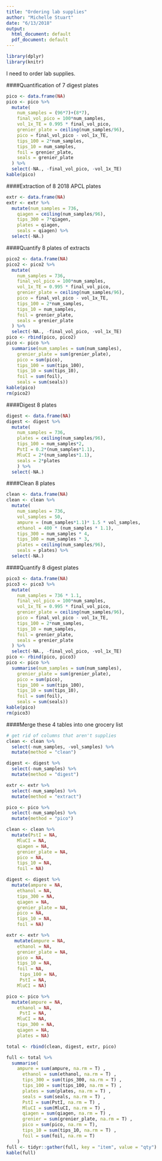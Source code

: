 ```yaml
---
title: "Ordering lab supplies"
author: "Michelle Stuart"
date: "6/13/2018"
output:
  html_document: default
  pdf_document: default
---
```

```r
library(dplyr)
library(knitr)
```

I need to order lab supplies.

####Quantification of 7 digest plates

```r
pico <- data.frame(NA)
pico <- pico %>% 
  mutate(
    num_samples = (96*7)+(8*7),
    final_vol_pico = 100*num_samples,
    vol_1x_TE = 0.995 * final_vol_pico,
    grenier_plate = ceiling(num_samples/96),
    pico = final_vol_pico - vol_1x_TE,
    tips_100 = 2*num_samples,
    tips_10 = num_samples,
    foil = grenier_plate, 
    seals = grenier_plate
  ) %>% 
  select(-NA., -final_vol_pico, -vol_1x_TE)
kable(pico)
```

####Extraction of 8 2018 APCL plates
```r
extr <- data.frame(NA)
extr <- extr %>% 
  mutate(num_samples = 736, 
    qiagen = ceiling(num_samples/96), 
    tips_300 = 7*qiagen, 
    plates = qiagen, 
    seals = qiagen) %>%
  select(-NA.)
```

####Quantify 8 plates of extracts
```r
pico2 <- data.frame(NA)
pico2 <- pico2 %>% 
  mutate(
    num_samples = 736,
    final_vol_pico = 100*num_samples,
    vol_1x_TE = 0.995 * final_vol_pico,
    grenier_plate = ceiling(num_samples/96),
    pico = final_vol_pico - vol_1x_TE,
    tips_100 = 2*num_samples,
    tips_10 = num_samples,
    foil = grenier_plate,
    seals = grenier_plate
  ) %>% 
  select(-NA., -final_vol_pico, -vol_1x_TE)
pico <- rbind(pico, pico2)
pico <- pico %>% 
  summarise(num_samples = sum(num_samples), 
    grenier_plate = sum(grenier_plate), 
    pico = sum(pico), 
    tips_100 = sum(tips_100), 
    tips_10 = sum(tips_10), 
    foil = sum(foil), 
    seals = sum(seals))
kable(pico)
rm(pico2)
```

####Digest 8 plates
```r
digest <- data.frame(NA)
digest <- digest %>% 
  mutate(
    num_samples = 736, 
    plates = ceiling(num_samples/96), 
    tips_100 = num_samples*2, 
    PstI = 0.2*(num_samples*1.1), 
    MluCI = 2*(num_samples*1.1),
    seals = 2*plates
    ) %>% 
  select(-NA.)
```

####Clean 8 plates
```r
clean <- data.frame(NA)
clean <- clean %>% 
  mutate(
    num_samples = 736, 
    vol_samples = 50,
    ampure = (num_samples*1.1)* 1.5 * vol_samples, 
    ethanol = 400 * (num_samples * 1.1), 
    tips_300 = num_samples * 4,
    tips_100 = num_samples * 3, 
    plates = ceiling(num_samples/96), 
    seals = plates) %>% 
  select(-NA.)
```

####Quantify 8 digest plates
```r
pico3 <- data.frame(NA)
pico3 <- pico3 %>% 
  mutate(
    num_samples = 736 * 1.1,
    final_vol_pico = 100*num_samples,
    vol_1x_TE = 0.995 * final_vol_pico,
    grenier_plate = ceiling(num_samples/96),
    pico = final_vol_pico - vol_1x_TE,
    tips_100 = 2*num_samples,
    tips_10 = num_samples,
    foil = grenier_plate, 
    seals = grenier_plate
  ) %>% 
  select(-NA., -final_vol_pico, -vol_1x_TE)
pico <- rbind(pico, pico3)
pico <- pico %>% 
  summarise(num_samples = sum(num_samples), 
    grenier_plate = sum(grenier_plate), 
    pico = sum(pico), 
    tips_100 = sum(tips_100), 
    tips_10 = sum(tips_10), 
    foil = sum(foil), 
    seals = sum(seals))
kable(pico)
rm(pico3)
```
####Merge these 4 tables into one grocery list
```r
# get rid of columns that aren't supplies
clean <- clean %>%
  select(-num_samples, -vol_samples) %>% 
  mutate(method = "clean")

digest <- digest %>% 
  select(-num_samples) %>% 
  mutate(method = "digest")

extr <- extr %>% 
  select(-num_samples) %>% 
  mutate(method = "extract")

pico <- pico %>% 
  select(-num_samples) %>% 
  mutate(method = "pico")

clean <- clean %>% 
  mutate(PstI = NA, 
    MluCI = NA, 
    qiagen = NA, 
    grenier_plate = NA, 
    pico = NA, 
    tips_10 = NA, 
    foil = NA)

digest <- digest %>% 
  mutate(ampure = NA, 
    ethanol = NA, 
    tips_300 = NA, 
    qiagen = NA, 
    grenier_plate = NA, 
    pico = NA, 
    tips_10 = NA, 
    foil = NA)

extr <- extr %>% 
   mutate(ampure = NA, 
    ethanol = NA, 
    grenier_plate = NA, 
    pico = NA, 
    tips_10 = NA, 
    foil = NA, 
     tips_100 = NA, 
     PstI = NA, 
    MluCI = NA)

pico <- pico %>% 
  mutate(ampure = NA, 
    ethanol = NA, 
     PstI = NA, 
    MluCI = NA,
    tips_300 = NA, 
    qiagen = NA, 
    plates = NA)

total <- rbind(clean, digest, extr, pico)

full <- total %>% 
  summarise(
    ampure = sum(ampure, na.rm = T) ,
      ethanol = sum(ethanol, na.rm = T) ,
      tips_300 = sum(tips_300, na.rm = T) ,
      tips_100 = sum(tips_100, na.rm = T) ,
      plates = sum(plates, na.rm = T) ,
      seals = sum(seals, na.rm = T) ,
      PstI = sum(PstI, na.rm = T) ,
      MluCI = sum(MluCI, na.rm = T) ,
      qiagen = sum(qiagen, na.rm = T) ,
      grenier = sum(grenier_plate, na.rm = T) ,
      pico = sum(pico, na.rm = T),
      tips_10 = sum(tips_10, na.rm = T) ,
      foil = sum(foil, na.rm = T)
    )
full <- tidyr::gather(full, key = "item", value = "qty")
kable(full)
```

